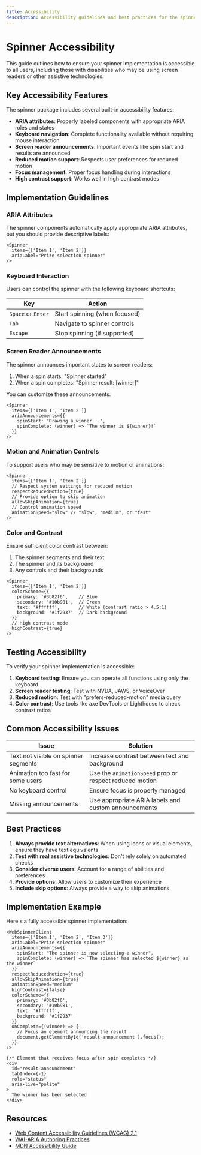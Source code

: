 ```yaml
---
title: Accessibility
description: Accessibility guidelines and best practices for the spinner component
---
```


# Spinner Accessibility

This guide outlines how to ensure your spinner implementation is accessible to all users, including those with disabilities who may be using screen readers or other assistive technologies.

## Key Accessibility Features

The spinner package includes several built-in accessibility features:

- **ARIA attributes**: Properly labeled components with appropriate ARIA roles and states
- **Keyboard navigation**: Complete functionality available without requiring mouse interaction
- **Screen reader announcements**: Important events like spin start and results are announced
- **Reduced motion support**: Respects user preferences for reduced motion
- **Focus management**: Proper focus handling during interactions
- **High contrast support**: Works well in high contrast modes

## Implementation Guidelines

### ARIA Attributes

The spinner components automatically apply appropriate ARIA attributes, but you should provide descriptive labels:

```tsx
<Spinner
  items={['Item 1', 'Item 2']}
  ariaLabel="Prize selection spinner"
/>
```

### Keyboard Interaction

Users can control the spinner with the following keyboard shortcuts:

| Key | Action |
|-----|--------|
| `Space` or `Enter` | Start spinning (when focused) |
| `Tab` | Navigate to spinner controls |
| `Escape` | Stop spinning (if supported) |

### Screen Reader Announcements

The spinner announces important states to screen readers:

1. When a spin starts: "Spinner started"
2. When a spin completes: "Spinner result: [winner]"

You can customize these announcements:

```tsx
<Spinner
  items={['Item 1', 'Item 2']}
  ariaAnnouncements={{
    spinStart: "Drawing a winner...",
    spinComplete: (winner) => `The winner is ${winner}!`
  }}
/>
```

### Motion and Animation Controls

To support users who may be sensitive to motion or animations:

```tsx
<Spinner
  items={['Item 1', 'Item 2']}
  // Respect system settings for reduced motion
  respectReducedMotion={true}
  // Provide option to skip animation
  allowSkipAnimation={true}
  // Control animation speed
  animationSpeed="slow" // "slow", "medium", or "fast"
/>
```

### Color and Contrast

Ensure sufficient color contrast between:

1. The spinner segments and their text
2. The spinner and its background
3. Any controls and their backgrounds

```tsx
<Spinner
  items={['Item 1', 'Item 2']}
  colorScheme={{
    primary: '#3b82f6',    // Blue
    secondary: '#10b981',  // Green
    text: '#ffffff',       // White (contrast ratio > 4.5:1)
    background: '#1f2937'  // Dark background
  }}
  // High contrast mode
  highContrast={true}
/>
```

## Testing Accessibility

To verify your spinner implementation is accessible:

1. **Keyboard testing**: Ensure you can operate all functions using only the keyboard
2. **Screen reader testing**: Test with NVDA, JAWS, or VoiceOver
3. **Reduced motion**: Test with "prefers-reduced-motion" media query
4. **Color contrast**: Use tools like axe DevTools or Lighthouse to check contrast ratios

## Common Accessibility Issues

| Issue | Solution |
|-------|----------|
| Text not visible on spinner segments | Increase contrast between text and background |
| Animation too fast for some users | Use the `animationSpeed` prop or respect reduced motion |
| No keyboard control | Ensure focus is properly managed |
| Missing announcements | Use appropriate ARIA labels and custom announcements |

## Best Practices

1. **Always provide text alternatives**: When using icons or visual elements, ensure they have text equivalents
2. **Test with real assistive technologies**: Don't rely solely on automated checks
3. **Consider diverse users**: Account for a range of abilities and preferences
4. **Provide options**: Allow users to customize their experience
5. **Include skip options**: Always provide a way to skip animations

## Implementation Example

Here's a fully accessible spinner implementation:

```tsx
<WebSpinnerClient
  items={['Item 1', 'Item 2', 'Item 3']}
  ariaLabel="Prize selection spinner"
  ariaAnnouncements={{
    spinStart: "The spinner is now selecting a winner",
    spinComplete: (winner) => `The spinner has selected ${winner} as the winner`
  }}
  respectReducedMotion={true}
  allowSkipAnimation={true}
  animationSpeed="medium"
  highContrast={false}
  colorScheme={{
    primary: '#3b82f6',
    secondary: '#10b981',
    text: '#ffffff',
    background: '#1f2937'
  }}
  onComplete={(winner) => {
    // Focus an element announcing the result
    document.getElementById('result-announcement').focus();
  }}
/>

{/* Element that receives focus after spin completes */}
<div 
  id="result-announcement"
  tabIndex={-1}
  role="status"
  aria-live="polite"
>
  The winner has been selected
</div>
```

## Resources

- [Web Content Accessibility Guidelines (WCAG) 2.1](https://www.w3.org/TR/WCAG21/)
- [WAI-ARIA Authoring Practices](https://www.w3.org/TR/wai-aria-practices-1.1/)
- [MDN Accessibility Guide](https://developer.mozilla.org/en-US/docs/Web/Accessibility)